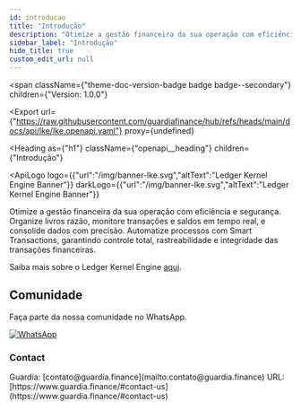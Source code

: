 ```yaml
---
id: introducao
title: "Introdução"
description: "Otimize a gestão financeira da sua operação com eficiência e segurança."
sidebar_label: "Introdução"
hide_title: true
custom_edit_url: null
---
```


<!-- DO NOT EDIT THIS FILE DIRECTLY! -->
<!-- IT IS AUTOMATICALLY GENERATED FROM THE YAML FILES IN THE OAS FOLDER -->
<!-- These files are automatically generated by npm `run apidocs` scripts. -->
<!-- Any manual changes will be lost on the next automatic generation. -->
<!-- To modify the documentation or the OpenAPI specification, edit the appropriate source files in the `oas` folder. -->


<span
  className={"theme-doc-version-badge badge badge--secondary"}
  children={"Version: 1.0.0"}
>
</span>

<Export
  url={"https://raw.githubusercontent.com/guardiafinance/hub/refs/heads/main/docs/api/lke/lke.openapi.yaml"}
  proxy={undefined}
>
  
</Export>

<Heading
  as={"h1"}
  className={"openapi__heading"}
  children={"Introdução"}
>
</Heading>

<ApiLogo
  logo={{"url":"/img/banner-lke.svg","altText":"Ledger Kernel Engine Banner"}}
  darkLogo={{"url":"/img/banner-lke.svg","altText":"Ledger Kernel Engine Banner"}}
>
  
</ApiLogo>

Otimize a gestão financeira da sua operação com eficiência e segurança.
Organize livros razão, monitore transações e saldos em tempo real, e
consolide dados com precisão. Automatize processos com Smart Transactions,
garantindo controle total, rastreabilidade e integridade das transações financeiras.

Saiba mais sobre o Ledger Kernel Engine [aqui](https://hub.guardia.finance/docs/modules&lt;https://\{tenant_id\}.guardia.finance/lke).

## Comunidade

Faça parte da nossa comunidade no WhatsApp.


[![WhatsApp](https://img.shields.io/badge/WhatsApp-25D366?style=for-the-badge&logo=whatsapp&logoColor=white)](https://chat.whatsapp.com/BcngCJx3ytzHy9AeZWzRg2)


<div
  style={{"display":"flex","flexDirection":"column","marginBottom":"var(--ifm-paragraph-margin-bottom)"}}
>
  <h3
    style={{"marginBottom":"0.25rem"}}
  >
    Contact
  </h3><span>
    Guardia: [contato@guardia.finance](mailto:contato@guardia.finance)
  </span><span>
    URL: [https://www.guardia.finance/#contact-us](https://www.guardia.finance/#contact-us)
  </span>
</div>
